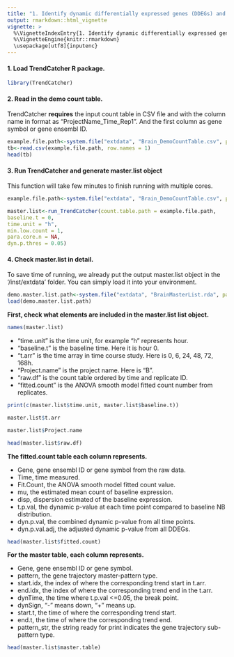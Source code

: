 ```yaml
---
title: "1. Identify dynamic differentially expressed genes (DDEGs) and generate master.list object."
output: rmarkdown::html_vignette
vignette: >
  %\VignetteIndexEntry{1. Identify dynamic differentially expressed genes (DDEGs) and generate master.list object}
  %\VignetteEngine{knitr::rmarkdown}
  \usepackage[utf8]{inputenc}
---
```


#### 1. Load TrendCatcher R package.

```r
library(TrendCatcher)
```

#### 2. Read in the demo count table.

TrendCatcher **requires** the input count table in CSV file and with the column name in format as "ProjectName_Time_Rep1". 
And the first column as gene symbol or gene ensembl ID. 

```r
example.file.path<-system.file("extdata", "Brain_DemoCountTable.csv", package = "TrendCatcher")
tb<-read.csv(example.file.path, row.names = 1)
head(tb)
```


#### 3. Run TrendCatcher and generate master.list object

This function will take few minutes to finish running with multiple cores. 

```r
example.file.path<-system.file("extdata", "Brain_DemoCountTable.csv", package = "TrendCatcher")

master.list<-run_TrendCatcher(count.table.path = example.file.path,
baseline.t = 0,
time.unit = "h",
min.low.count = 1,
para.core.n = NA,
dyn.p.thres = 0.05)
```


#### 4. Check master.list in detail.

To save time of running, we already put the output master.list object in the '/inst/extdata' folder. You can simply load it into your environment.

```r
demo.master.list.path<-system.file("extdata", "BrainMasterList.rda", package = "TrendCatcher")
load(demo.master.list.path)
```

**First, check what elements are included in the master.list list object. **
```r
names(master.list)
```

- "time.unit" is the time unit, for example "h" represents hour. 
- "baseline.t" is the baseline time. Here it is hour 0.
- "t.arr" is the time array in time course study. Here is 0, 6, 24, 48, 72, 168h.
- "Project.name" is the project name. Here is "B".
- "raw.df" is the count table ordered by time and replicate ID. 
- "fitted.count" is the ANOVA smooth model fitted count number from replicates.



```r
print(c(master.list$time.unit, master.list$baseline.t))
```

```r
master.list$t.arr
```
```r
master.list$Project.name
```

```r
head(master.list$raw.df)
```

**The fitted.count table each column represents.**

- Gene, gene ensembl ID or gene symbol from the raw data.
- Time, time measured.
- Fit.Count, the ANOVA smooth model fitted count value.
- mu, the estimated mean count of baseline expression.
- disp, dispersion estimated of the baseline expression.
- t.p.val, the dynamic p-value at each time point compared to baseline NB distribution.
- dyn.p.val, the combined dynamic p-value from all time points.
- dyn.p.val.adj, the adjusted dynamic p-value from all DDEGs. 

```r
head(master.list$fitted.count)
```
**For the master table, each column represents.**

- Gene, gene ensembl ID or gene symbol.
- pattern, the gene trajectory master-pattern type.
- start.idx, the index of where the corresponding trend start in t.arr.
- end.idx, the index of where the corresponding trend end in the t.arr.
- dynTime, the time where t.p.val <=0.05, the break point.
- dynSign, "-" means down, "+" means up.
- start.t, the time of where the corresponding trend start.
- end.t, the time of where the corresponding trend end.
- pattern_str, the string ready for print indicates the gene trajectory sub-pattern type.


```r
head(master.list$master.table)
```



















